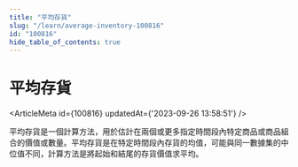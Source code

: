 ```yaml
---
title: "平均存貨"
slug: "/learn/average-inventory-100816"
id: "100816"
hide_table_of_contents: true
---
```



# 平均存貨

<ArticleMeta id={100816} updatedAt={'2023-09-26 13:58:51'} />
<div className='border-solid border-b border-t-0 my-4 border-[var(--ifm-color-gray-300)]' />

平均存貨是一個計算方法，用於估計在兩個或更多指定時間段內特定商品或商品組合的價值或數量。平均存貨是在特定時間段內存貨的均值，可能與同一數據集的中位值不同，計算方法是將起始和結尾的存貨價值求平均。
